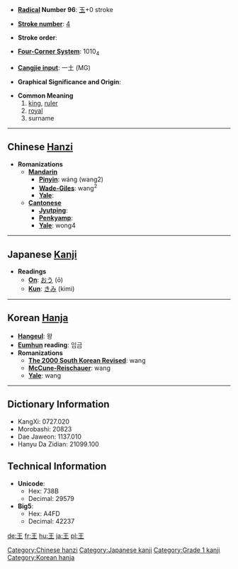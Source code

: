 * '''[[Wiktionary:Chinese radical index| Radical]] Number 96''': [[Wiktionary:Chinese radical index 玉|玉]]+0 stroke

* '''[[Wiktionary:Chinese total strokes index|Stroke number]]''': [[Wiktionary:Chinese total strokes index 4|4]]

* '''Stroke order''': 

* '''[[Wiktionary:Chinese four corner index|Four-Corner System]]''': 1010<sub>4</sub>

* '''[[Wiktionary:Chinese Cangjie index|Cangjie input]]''': 一土 (MG)

* '''Graphical Significance and Origin''': 

* '''Common Meaning'''
*#[[king]], [[ruler]]
*# [[royal]]
*# surname

----

== Chinese [[Hanzi]] ==

* '''Romanizations'''
** '''[[Mandarin]]'''
*** '''[[Pinyin]]''': wáng (wang2)
*** '''[[Wade-Giles]]''': wang<sup>2</sup>
*** '''[[Yale]]''': 
** '''[[Cantonese]]'''
*** '''[[Jyutping]]''':
*** '''[[Penkyamp]]''': 
*** '''[[Yale]]''': wong4


----

== Japanese [[Kanji]] ==

* '''Readings'''
** '''[[On]]''': [[おう]] (ō)
** '''[[Kun]]''': [[きみ]] (kimi)


----

== Korean [[Hanja]] ==

* '''[[Hangeul]]''': 왕
* '''[[Eumhun]] reading''': 임금
* '''Romanizations'''
** '''[[The 2000 South Korean Revised Romanization|The 2000 South Korean Revised]]''': wang
** '''[[McCune-Reischauer]]''': wang
** '''[[Yale]]''': wang

----

== Dictionary Information ==

* KangXi: 0727.020
* Morobashi: 20823
* Dae Jaweon: 1137.010
* Hanyu Da Zidian: 21099.100

== Technical Information ==

* '''Unicode''':
** Hex: 738B
** Decimal: 29579
* '''Big5''':
** Hex: A4FD
** Decimal: 42237

[[Category:Chinese hanzi]]
[[Category:Japanese kanji]]
[[Category:Grade 1 kanji]]
[[Category:Korean hanja]]

[[de:王]]
[[fr:王]]
[[hu:王]]
[[ja:王]]
[[pl:王]]